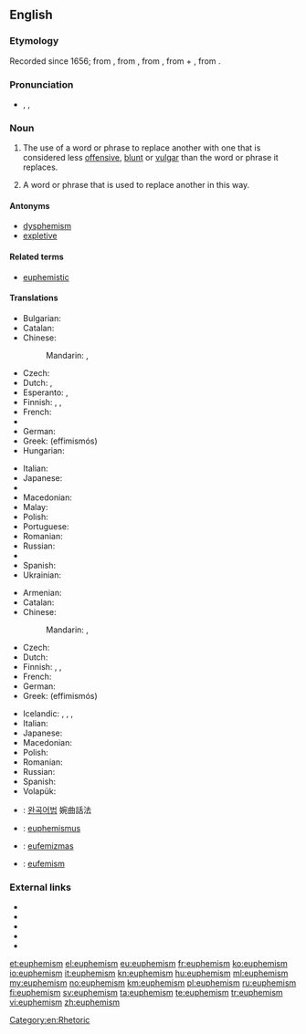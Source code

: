 ==English==

===Etymology===
Recorded since 1656; from {{etyl|grc|en}} {{term|lang=grc|εὐφημισμός|tr=euphēmismos}}, from {{term|lang=grc|εὐφημίζω|tr=euphēmizō}}, from {{term|lang=grc|εὔφημος|tr=euphēmos||uttering sound of good omen, abstaining from inauspicious words}}, from {{term|εὖ||well|tr=eu|lang=grc}} + {{term|lang=grc|φήμη|tr=phēmē||a voice, a prophetic voice, rumor, talk}}, from {{term|lang=grc|φάναι|tr=phanai||to speak, say}}.

===Pronunciation===
* {{enPR|yoo͞'fə-mĭz"(ə)m}}, {{IPA|/ˈjuː.fəˌmɪ.z(ə)m/}}, {{X-SAMPA|/"ju:f@%mIz(@)m/}}

===Noun===
{{examples-right|examples=
* ''[[fib]]'' for ''[[lie#noun_2|lie]]''
* ''[[villa]]'' or ''[[mansion]]'' for ''[[house]]'' (compare [[dysphemism]]s: ''[[hovel]]'', ''[[shack]]'')
* ''correctional facility'' for ''[[prison]]'' (compare [[dysphemism]]: ''[[slammer]]'')
* ''[[sleep with|sleep (with)]]'' for ''[[have sex|have sex (with)]]'' (compare [[dysphemism]]s: ''[[bang]]'', ''[[fuck]]'')
* ''[[pass away]]'' for ''[[die#verb|die]]''
* ''vertically challenged'' for ''[[short]]'' (physical stature; compare [[dysphemism]]s: ''[[midget]]'', ''[[dwarf]]'')
}}
{{en-noun|~}}

# {{context|uncountable|lang=en}} The use of a word or phrase to replace another with one that is considered less [[offensive]], [[blunt]] or [[vulgar]] than the word or phrase it replaces.
# {{context|countable|lang=en}} A word or phrase that is used to replace another in this way.

====Antonyms====
* [[dysphemism]]
* [[expletive]]

====Related terms====
* [[euphemistic]]

====Translations====
{{trans-top|use of a word or phrase to replace another word with one considered less offensive}}
* Bulgarian: {{t-|bg|евфемизъм|m|sc=Cyrl}}
* Catalan: {{t-|ca|eufemisme|m}}
* Chinese:
*: Mandarin: {{t-|cmn|委婉語|sc=Hani}}, {{t-|cmn|委婉语|tr=wěiwǎnyǔ|sc=Hani}}
* Czech: {{t+|cs|eufemismus|n}}
* Dutch: {{t-|nl|verbloeming}},  {{t+|nl|eufemisme|n}}
* Esperanto: {{t-|eo|eŭfemismo}}, {{t-|eo|evitvorto}}
* Finnish: {{t+|fi|kiertoilmaus}}, {{t+|fi|kiertoilmaisu}}, {{t+|fi|eufemismi}}
* French: {{t+|fr|euphémisme|m}}
* {{trreq|ka}}
* German: {{t+|de|Euphemismus|m}}
* Greek: {{t+|el|ευφημισμός|m}} (effimismós)
* Hungarian: {{t+|hu|eufemizmus}}
{{trans-mid}}
* Italian: {{t+|it|eufemismo|m}}
* Japanese: {{t-|ja|婉曲法|tr=えんきょくほう, enkyokuhō}}
* {{trreq|lv}}
* Macedonian: {{t-|mk|еуфемизам|m|tr=eufemízam}}
* Malay: {{t-|ms|bahasa halus}}
* Polish: {{t+|pl|eufemizm|m}}
* Portuguese: {{t+|pt|eufemismo|m}}
* Romanian: {{t+|ro|eufemism|n}}
* Russian: {{t+|ru|эвфемизм|tr=evfemízm}}
* {{trreq|sk}}
* Spanish: {{t+|es|eufemismo|m}}
* Ukrainian: {{t-|uk|евфемізм|m|sc=Cyrl}}
{{trans-bottom}}

{{trans-top|word or phrase that is used to replace another in this way}}
* Armenian: {{t-|hy|մեղմասացություն|tr=mełmasacʿutʿyun|sc=Armn}}
* Catalan: {{t-|ca|eufemisme|m}}
* Chinese:
*: Mandarin: {{t-|cmn|委婉語|sc=Hani}}, {{t-|cmn|委婉语|tr=wěiwǎnyǔ|sc=Hani}}
* Czech: {{t+|cs|eufemismus|n}}
* Dutch: {{t+|nl|eufemisme|n}}
* Finnish: {{t+|fi|kiertoilmaus}}, {{t+|fi|kiertoilmaisu}}, {{t+|fi|eufemismi}}
* French: {{t+|fr|euphémisme|m}}
* German: {{t+|de|Euphemismus|m}}
* Greek: {{t+|el|ευφημισμός|m}} (effimismós)
{{trans-mid}}
* Icelandic: {{t-|is|veigrunarorð|n}}, {{t-|is|fegrunarheiti|n}}, {{t-|is|skrautyrði|n}}, {{t-|is|skrauthvörf|n}}
* Italian: {{t+|it|eufemismo|m}}
* Japanese: {{t-|ja|婉曲表現|tr=えんきょくひょうげん, enkyoku hyōgen}}
* Macedonian: {{t-|mk|еуфемизам|m|tr=eufemízam}}
* Polish: {{t+|pl|eufemizm|m}}
* Romanian: {{t+|ro|eufemism|n}}
* Russian: {{t+|ru|эвфемизм|tr=evfemízm}}
* Spanish: {{t+|es|eufemismo|m}}
* Volapük: {{t-|vo|föemot}}
{{trans-bottom}}

{{checktrans-top}}
* {{ttbc|ko}}: [[완곡어법]] 婉曲話法
{{trans-mid}}
* {{ttbc|la}}: [[euphemismus]] {{m}}
* {{ttbc|lt}}: [[eufemizmas]] {{m}}
* {{ttbc|ro}}: [[eufemism]] {{n}}
{{trans-bottom}}

===External links===
* {{pedialite}}
* {{Wikisource1911Enc Citation|Euphemism}}
* {{R:Webster 1913}}
* {{R:Century 1911}}
* {{R:OneLook}}

[[Category:en:Rhetoric]]

[[et:euphemism]]
[[el:euphemism]]
[[eu:euphemism]]
[[fr:euphemism]]
[[ko:euphemism]]
[[io:euphemism]]
[[it:euphemism]]
[[kn:euphemism]]
[[hu:euphemism]]
[[ml:euphemism]]
[[my:euphemism]]
[[no:euphemism]]
[[km:euphemism]]
[[pl:euphemism]]
[[ru:euphemism]]
[[fi:euphemism]]
[[sv:euphemism]]
[[ta:euphemism]]
[[te:euphemism]]
[[tr:euphemism]]
[[vi:euphemism]]
[[zh:euphemism]]